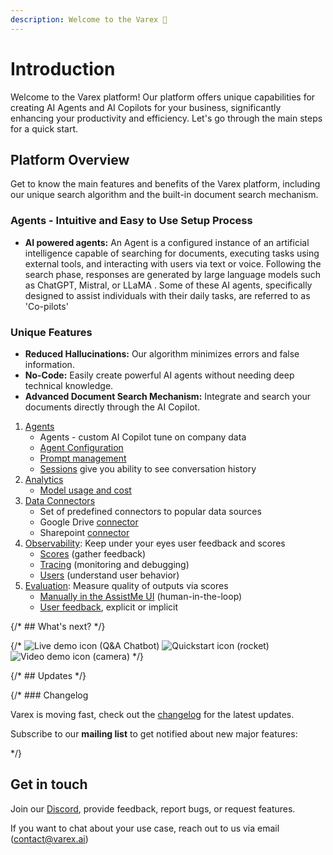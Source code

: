 ```yaml
---
description: Welcome to the Varex 👋
---
```



# Introduction


Welcome to the Varex platform! Our platform offers unique capabilities for creating AI Agents and AI Copilots for your business, significantly enhancing your productivity and efficiency. Let's go through the main steps for a quick start.

## Platform Overview

Get to know the main features and benefits of the Varex platform, including our unique search algorithm and the built-in document search mechanism.

### Agents - Intuitive and Easy to Use Setup Process


- **AI powered agents:** An Agent is a configured instance of an artificial intelligence capable of searching for documents, executing tasks using external tools, and  interacting with users via text or voice. Following the search phase, responses are generated by large language models such as  ChatGPT, Mistral, or LLaMA . Some of these AI agents, specifically designed to assist individuals with their daily tasks, are referred to as 'Co-pilots'

### Unique Features

- **Reduced Hallucinations:** Our algorithm minimizes errors and false information.
- **No-Code:** Easily create powerful AI agents without needing deep technical knowledge.
- **Advanced Document Search Mechanism:** Integrate and search your documents directly through the AI Copilot.


1. [Agents](/docs/agents/overview) 
   - Agents - custom AI Copilot tune on company data
   - [Agent Configuration](/docs/agents/agent-config)
   - [Prompt management](/docs/agents/prompts)
   - [Sessions](/docs/agents/sessions) give you ability to see conversation history 
1. [Analytics](/docs/analytics/analytics)
   - [Model usage and cost](/docs/analytics/model-usage-and-cost)
1. [Data Connectors](/docs/dataconnectors/intro)
   - Set of predefined connectors to popular data sources
   - Google Drive [connector](/docs/dataconnectors/google)
   - Sharepoint [connector](/docs/dataconnectors/sharepoint)
1. [Observability](/docs/observability): Keep under your eyes user feedback and scores
   - [Scores](/docs/observability/scores) (gather feedback)
   - [Tracing](/docs/observability/tracing) (monitoring and debugging)
   - [Users](/docs/observability/user-explorer) (understand user behavior)
1. [Evaluation](/docs/scores/manually): Measure quality of outputs via scores
   - [Manually in the AssistMe UI](/docs/scores/manually) (human-in-the-loop)
   - [User feedback](/docs/scores/user-feedback), explicit or implicit



{/* ## What's next? */}

{/* <Cards num={3}>
  <Card href="/docs/demo" title="Live demo" image arrow>
    ![Live demo icon (Q&A Chatbot)](/images/cards/robot.svg)
  </Card>
  <Card href="/docs/get-started" title="Quickstart" image arrow>
    ![Quickstart icon (rocket)](/images/cards/rocket.svg)
  </Card>
  <Card href="/docs/video" title="AssistMe in 2 minutes" image arrow>
    ![Video demo icon (camera)](/images/cards/camera.svg)
  </Card>
</Cards> */}

{/* ## Updates */}

{/* ### Changelog

Varex is moving fast, check out the [changelog](/changelog) for the latest updates.

Subscribe to our **mailing list** to get notified about new major features:

<ProductUpdateSignup source="AssistMe.com/docs" className="mt-2" /> */}


## Get in touch

Join our [Discord](/discord), provide feedback, report bugs, or request features.

If you want to chat about your use case, reach out to us via email (contact@varex.ai)
